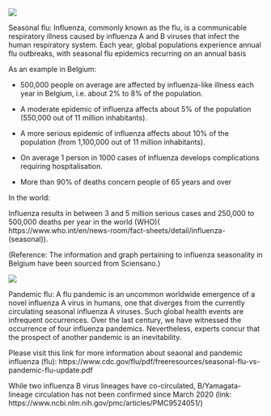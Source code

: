 ![](img/3 - Seasonal flu.png)

Seasonal flu: Influenza, commonly known as the flu, is a communicable respiratory illness caused by influenza A and B viruses that infect the human respiratory system. Each year, global populations experience annual flu outbreaks, with seasonal flu epidemics recurring on an annual basis

As an example in Belgium:

- 500,000 people on average are affected by influenza-like illness each year in Belgium, i.e. about 2% to 8% of the population.

- A moderate epidemic of influenza affects about 5% of the population (550,000 out of 11 million inhabitants).

- A more serious epidemic of influenza affects about 10% of the population (from 1,100,000 out of 11 million inhabitants).

- On average 1 person in 1000 cases of influenza develops complications requiring hospitalisation.

- More than 90% of deaths concern people of 65 years and over

In the world:

Influenza results in between 3 and 5 million serious cases and 250,000 to 500,000 deaths per year in the world (WHO)( https://www.who.int/en/news-room/fact-sheets/detail/influenza-(seasonal)).

(Reference: The information and graph pertaining to influenza seasonality in Belgium have been sourced from Sciensano.)

![](img/4 - Pandemic flu.png)

Pandemic flu: A flu pandemic is an uncommon worldwide emergence of a novel influenza A virus in humans, one that diverges from the currently circulating seasonal influenza A viruses. Such global health events are infrequent occurrences. Over the last century, we have witnessed the occurrence of four influenza pandemics. Nevertheless, experts concur that the prospect of another pandemic is an inevitability.

Please visit this link for more information about seaonal and pandemic  influenza (flu): https://www.cdc.gov/flu/pdf/freeresources/seasonal-flu-vs-pandemic-flu-update.pdf 

While two influenza B virus lineages have co-circulated, B/Yamagata-lineage circulation has not been confirmed since March 2020 (link: https://www.ncbi.nlm.nih.gov/pmc/articles/PMC9524051/)

